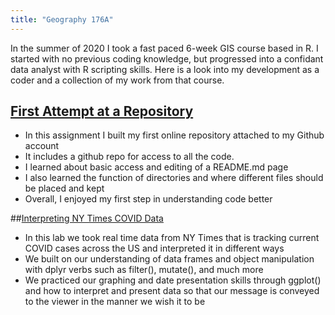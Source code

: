 ```yaml
---
title: "Geography 176A"
---
```


In the summer of 2020 I took a fast paced 6-week GIS course based in R. I started with no previous coding knowledge, but progressed into a confidant data analyst with R scripting skills. Here is a look into my development as a coder and a collection of my work from that course.


## [First Attempt at a Repository](https://github.com/Wes-Noble/hello-world)

- In this assignment I built my first online repository attached to my Github account
- It includes a github repo for access to all the code.
- I learned about basic access and editing of a README.md page
- I also learned the function of directories and where different files should be placed and kept
- Overall, I enjoyed my first step in understanding code better

##[Interpreting NY Times COVID Data](https://wes-noble.github.io/geog-176A-labs/lab-02.html)

- In this lab we took real time data from NY Times that is tracking current COVID cases across the US and interpreted it in different ways
- We built on our understanding of data frames and object manipulation with dplyr verbs such as filter(), mutate(), and much more
- We practiced our graphing and date presentation skills through ggplot() and how to interpret and present data so that our message is conveyed to the viewer in the manner we wish it to be




